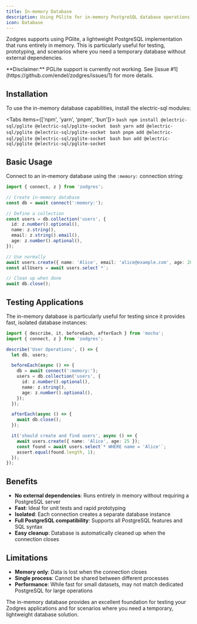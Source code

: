```yaml
---
title: In-memory Database
description: Using PGlite for in-memory PostgreSQL database operations
icon: Database
---
```



Zodgres supports using PGlite, a lightweight PostgreSQL implementation that runs entirely in memory. This is particularly useful for testing, prototyping, and scenarios where you need a temporary database without external dependencies.

<Callout type="warning">
**Disclaimer:** PGLite support is currently not working. See [issue #1](https://github.com/endel/zodgres/issues/1) for more details.
</Callout>

## Installation

To use the in-memory database capabilities, install the electric-sql modules:

<Tabs items={['npm', 'yarn', 'pnpm', 'bun']}>
  <Tab value="npm">
    ```bash
    npm install @electric-sql/pglite @electric-sql/pglite-socket
    ```
  </Tab>
  <Tab value="yarn">
    ```bash
    yarn add @electric-sql/pglite @electric-sql/pglite-socket
    ```
  </Tab>
  <Tab value="pnpm">
    ```bash
    pnpm add @electric-sql/pglite @electric-sql/pglite-socket
    ```
  </Tab>
  <Tab value="bun">
    ```bash
    bun add @electric-sql/pglite @electric-sql/pglite-socket
    ```
  </Tab>
</Tabs>

## Basic Usage

Connect to an in-memory database using the `:memory:` connection string:

```typescript
import { connect, z } from 'zodgres';

// Create in-memory database
const db = await connect(':memory:');

// Define a collection
const users = db.collection('users', {
  id: z.number().optional(),
  name: z.string(),
  email: z.string().email(),
  age: z.number().optional(),
});

// Use normally
await users.create({ name: 'Alice', email: 'alice@example.com', age: 28 });
const allUsers = await users.select`*`;

// Clean up when done
await db.close();
```

## Testing Applications

The in-memory database is particularly useful for testing since it provides fast, isolated database instances:

```typescript
import { describe, it, beforeEach, afterEach } from 'mocha';
import { connect, z } from 'zodgres';

describe('User Operations', () => {
  let db, users;

  beforeEach(async () => {
    db = await connect(':memory:');
    users = db.collection('users', {
      id: z.number().optional(),
      name: z.string(),
      age: z.number().optional(),
    });
  });

  afterEach(async () => {
    await db.close();
  });

  it('should create and find users', async () => {
    await users.create({ name: 'Alice', age: 25 });
    const found = await users.select`* WHERE name = 'Alice'`;
    assert.equal(found.length, 1);
  });
});
```

## Benefits

- **No external dependencies**: Runs entirely in memory without requiring a PostgreSQL server
- **Fast**: Ideal for unit tests and rapid prototyping
- **Isolated**: Each connection creates a separate database instance
- **Full PostgreSQL compatibility**: Supports all PostgreSQL features and SQL syntax
- **Easy cleanup**: Database is automatically cleaned up when the connection closes

## Limitations

- **Memory only**: Data is lost when the connection closes
- **Single process**: Cannot be shared between different processes
- **Performance**: While fast for small datasets, may not match dedicated PostgreSQL for large operations

The in-memory database provides an excellent foundation for testing your Zodgres applications and for scenarios where you need a temporary, lightweight database solution.
